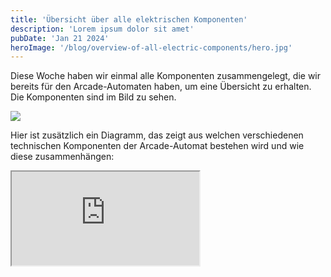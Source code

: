 ```yaml
---
title: 'Übersicht über alle elektrischen Komponenten'
description: 'Lorem ipsum dolor sit amet'
pubDate: 'Jan 21 2024'
heroImage: '/blog/overview-of-all-electric-components/hero.jpg'
---
```


Diese Woche haben wir einmal alle Komponenten zusammengelegt, die wir bereits
für den Arcade-Automaten haben, um eine Übersicht zu erhalten. Die Komponenten
sind im Bild zu sehen.

![](/blog/overview-of-all-electric-components/all-electric-components.jpg)

Hier ist zusätzlich ein Diagramm, das zeigt aus welchen verschiedenen
technischen Komponenten der Arcade-Automat bestehen wird und wie diese
zusammenhängen:

<iframe
	src="https://viewer.diagrams.net/?title=Diagramm%20aller%20elektrischen%20Komponenten#R5Vvfc6I6FP5rfOQOBBB9tLa7d7Z2p1NndrePLKSSEYkDcZX9628oiUJSlUYwOLcPlhzyg3x85%2BSckzCwp6vd19RfR084hPEAmOFuYN8PAP2zxvRfIclLycgCpWCRorAUWQfBHP2FTGgy6QaFMKtVJBjHBK3rwgAnCQxITeanKd7Wq73huD7q2l9ASTAP%2FFiW%2FkQhidgsgHeQ%2FwvRIuIjW0M24ZXPK7OZZJEf4m1FZD8M7GmKMSmvVrspjAvwOC5luy9H7u4fLIUJadIgT9bfnseP5pPziF4efo6%2BL90fBuvljx9v2IQf%2FZgsYDqY2oOJQ%2BDvTRBlsJgPIvR3ktABJpvMmAcRrUjrlXMjOQcsxZskhMWY1sC%2B20aIwPnaD4q7W0oRKovIKma32egwJXB3dFrWHizKMohXkKQ5rbI9vA6LYxxVXsWQyXzGgMW%2B6QEkesFw%2BgRmQMJsTmCwDHEGkxiijEB9oORce9jktYHkSCC9%2BNn6N0zT3HhGxndI%2FhKIYn1IsQaGxSFg0AHt0A2PQ0fFz6h%2FmNnaMbNcCbRioTF%2F9Idp%2FSOaNZJAm2xChOk0M1IuAOlSp4nvDb34YBWkZg%2F3xkyztT%2FCrB7gJZv%2FWUGou%2BmbVp%2BBNbBB3wCzZYJJKMEknBQeLS0lOIF1VA4QmrREcUjzX0XhH5cXX6v37ne1Us5LO0QqzWjplfVfXB8aFQXepnxOGEp%2BtPA26FzwJg3geW%2BU%2BOkCknMe2EmP0P3g5XFZCmOfoD%2F1x%2F3ojbIRnjFKSEXbnDp5HFMgRTlN1qrqkIsdjQUWukJHJQ5SR%2B8E20%2F7As7JjmxLnAM10llKpDOvRTrnJkjnCs6DpUo6s96R5TUjHWWBn1eqrYsK2fEHNqSBRubJB7NPVi%2BizvcnaFUDnOtY3eYK4GnRAO4HnlWB0svWpQPAq1PEFanbVAfE5d8F3eiAYN%2FBGQ0A4GT9jlRA9tT0qoAWDRg2VABHJ%2F8NbhP3nsdIUQEMS7C2jn1d18ORw%2FVWWGdVOVeh4DnWVTm3Z2B%2F7O5QK%2B1EN1XV9RA7Ag1dj9ZI90FiDQbRe0BqzvwNydYpLfcgPrWElcDRHp86noTdE04QwRrB6k0ezZHzaP%2FDNZRTpOeBlHnG92scSAkRmXNtazbuinTeLbGOJ%2F77zTpp6VNdQ4XcU1fRuxiKnAvexyerdxO5uKBdBVAJwpVzXi1qQOPYxdNqdwXmAuXYxTvTUVsJrCPjNMxfXSV4d1sO3hVMuaqz0qICcFvV8%2FRVaxog7huAKwfvbsvB%2B42yrum%2BgeakqWCXlKN3ycB15HrYo8%2FZXS1ZU1dOJbSiAp%2FIQyk77C3qgNPU9ygzXTdveYVzFk2zphfuG%2FBhumW0nOCZoWTZ%2F9yYqz3947ac%2FrnMGGiLQ9ym%2BR%2FNxkDc%2BnAUjYEQH9hdrYcC3a9iDOTc0jecZwQFS%2B36bwBxF0y7AeAdV%2BC6i%2F3Nu%2B18TPD6rX%2Bg6beaQ%2FnTgxmK%2FaTPqA31owYk1F4w6TNmnn7MOjvioHbOzfrEwt7i%2Bszx7flus3iY2RVPRapuN0unJVo76aZjiR62HIFeemC4xmnveqRuyOnSo9FGaiBuFo5VSQ2E%2FUvJfW2L1WJexWZndrpltRyFdsHqvlvqpufgNVtqkdSqkZQhxvRdxVLSoeThVUx1Z8dD1HbqdbEa3CSrXWVWi%2BfmuiK1kIjwLuM0LR6%2BSS%2BrH77stx%2F%2BAw%3D%3D"
></iframe>
